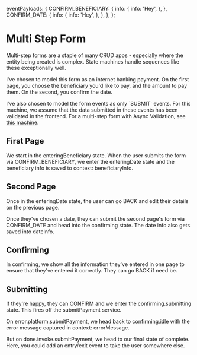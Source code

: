   eventPayloads: {
    CONFIRM_BENEFICIARY: {
      info: {
        info: 'Hey',
      },
    },
    CONFIRM_DATE: {
      info: {
        info: 'Hey',
      },
    },
  },
};

# Multi Step Form

Multi-step forms are a staple of many CRUD apps - especially where the entity being created is complex. State machines handle sequences like these exceptionally well.

I've chosen to model this form as an internet banking payment. On the first page, you choose the beneficiary you'd like to pay, and the amount to pay them. On the second, you confirm the date.

I've also chosen to model the form events as only \`SUBMIT\` events. For this machine, we assume that the data submitted in these events has been validated in the frontend. For a multi-step form with Async Validation, see [this machine](/machines/multi-step-form-with-validation).

## First Page

We start in the <State>enteringBeneficiary</State> state. When the user submits the form via <Event>CONFIRM_BENEFICIARY</Event>, we enter the <State>enteringDate</State> state and the beneficiary info is saved to context: <Context stringify>beneficiaryInfo</Context>.

## Second Page

Once in the <State>enteringDate</State> state, the user can go <Event>BACK</Event> and edit their details on the previous page.

Once they've chosen a date, they can submit the second page's form via <Event>CONFIRM_DATE</Event> and head into the <State>confirming</State> state. The date info also gets saved into <Context stringify>dateInfo</Context>.

## Confirming

In <State>confirming</State>, we show all the information they've entered in one page to ensure that they've entered it correctly. They can go <Event>BACK</Event> if need be.

## Submitting

If they're happy, they can <Event>CONFIRM</Event> and we enter the <State>confirming.submitting</State> state. This fires off the <Service>submitPayment</Service> service.

On <Event>error.platform.submitPayment</Event>, we head back to <State>confirming.idle</State> with the error message captured in context: <Context>errorMessage</Context>.

But on <Event>done.invoke.submitPayment</Event>, we head to our final state of <State>complete</State>. Here, you could add an entry/exit event to take the user somewhere else.
